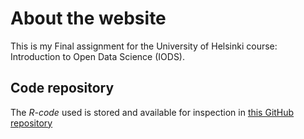 # About the website

This is my Final assignment for the University of Helsinki course: Introduction to Open Data Science (IODS).

## Code repository

The _R-code_ used is stored and available for inspection in  [this GitHub repository](https://github.com/Juhous/IODS-final)

